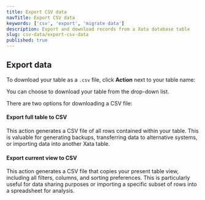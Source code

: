```yaml
---
title: Export CSV data
navTitle: Export CSV data
keywords: ['csv', 'export', 'migrate data']
description: Export and download records from a Xata database table
slug: csv-data/export-csv-data
published: true
---
```


## Export data

To download your table as a `.csv` file, click **Action** next to your table name:

You can choose to download your table from the drop-down list.

There are two options for downloading a CSV file:

#### Export full table to CSV

This action generates a CSV file of all rows contained within your table. This is valuable for generating backups, transferring data to alternative systems, or importing data into another Xata table.

#### Export current view to CSV

This action generates a CSV file that copies your present table view, including all filters, columns, and sorting preferences. This is particularly useful for data sharing purposes or importing a specific subset of rows into a spreadsheet for analysis.
